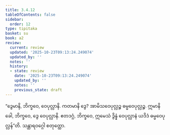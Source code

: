 ```yaml
---
title: 3.4.12
tableOfContents: false
sidebar:
  order: 12
type: tipitaka
basket: su
book: a2
review:
  current: review
  updated: '2025-10-23T09:13:24.249074'
  updated_by: ''
  notes: ''
  history:
  - state: review
    date: '2025-10-23T09:13:24.249074'
    updated_by: ''
    notes: ''
    previous_state: draft
---
```



<ReviewStatus review={frontmatter.review} showDetails={true} />

<HypothesisAnnotation frontmatter={frontmatter} />

<DynamicBreadcrumb />

<Division number="163" book="a2" e="ch" v="15" p="93">

<Paragraph number="255" book="a2">
“ဒွေမာနိ, ဘိက္ခဝေ, ဝေပုလ္လာနိ. ကတမာနိ ဒွေ? အာမိသဝေပုလ္လဉ္စ ဓမ္မဝေပုလ္လဉ္စ. ဣမာနိ ခေါ, ဘိက္ခဝေ, ဒွေ ဝေပုလ္လာနိ. ဧတဒဂ္ဂံ, ဘိက္ခဝေ, ဣမေသံ ဒွိန္နံ ဝေပုလ္လာနံ ယဒိဒံ ဓမ္မဝေပုလ္လန်”တိ.

</Paragraph>
</Division>

<Paragraph number="256" type="center" book="a2">
သန္ထာရဝဂ္ဂေါ စတုတ္ထော.
</Paragraph>